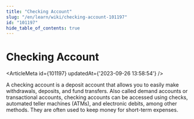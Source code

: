 ```yaml
---
title: "Checking Account"
slug: "/en/learn/wiki/checking-account-101197"
id: "101197"
hide_table_of_contents: true
---
```



# Checking Account

<ArticleMeta id={101197} updatedAt={'2023-09-26 13:58:54'} />
<div className='border-solid border-b border-t-0 my-4 border-[var(--ifm-color-gray-300)]' />

A checking account is a deposit account that allows you to easily make withdrawals, deposits, and fund transfers. Also called demand accounts or transactional accounts, checking accounts can be accessed using checks, automated teller machines (ATMs), and electronic debits, among other methods. They are often used to keep money for short-term expenses.
